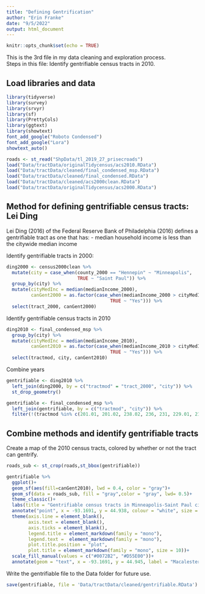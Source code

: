 ```yaml
---
title: "Defining Gentrification"
author: "Erin Franke"
date: "9/5/2022"
output: html_document
---
```


```r
knitr::opts_chunk$set(echo = TRUE)
```

This is the 3rd file in my data cleaning and exploration process. \
Steps in this file: Identify gentrifiable census tracts in 2010. \

## Load libraries and data 

```r
library(tidyverse)
library(survey)
library(srvyr)
library(sf)
library(PrettyCols)
library(ggtext)
library(showtext)
font_add_google("Roboto Condensed")
font_add_google("Lora")
showtext_auto()
```

```r
roads <- st_read("ShpData/tl_2019_27_prisecroads")
load("Data/tractData/originalTidycensus/acs2010.RData")
load("Data/tractData/cleaned/final_condensed_msp.RData")
load("Data/tractData/cleaned/final_condensed.RData")
load("Data/tractData/cleaned/acs2000clean.RData")
load("Data/tractData/originalTidycensus/acs2000.RData")
```


## Method for defining gentrifiable census tracts: Lei Ding

Lei Ding (2016) of the Federal Reserve Bank of Philadelphia (2016) defines a gentrifiable tract as one that has: 
- median household income is less than the citywide median income

Identify gentrifiable tracts in 2000:

```r
ding2000 <- census2000clean %>%
  mutate(city = case_when(county_2000 == "Hennepin" ~ "Minneapolis", 
                          TRUE ~ "Saint Paul")) %>%
  group_by(city) %>%
  mutate(cityMedInc = median(medianIncome_2000), 
         canGent2000 = as.factor(case_when(medianIncome_2000 > cityMedInc ~ "No", 
                                      TRUE ~ "Yes"))) %>%
  select(tract_2000, canGent2000)
```

Identify gentrifiable census tracts in 2010

```r
ding2010 <- final_condensed_msp %>%
  group_by(city) %>%
  mutate(cityMedInc = median(medianIncome_2010), 
         canGent2010 = as.factor(case_when(medianIncome_2010 > cityMedInc ~ "No", 
                                      TRUE ~ "Yes"))) %>%
  select(tractmod, city, canGent2010)
```

Combine years

```r
gentrifiable <- ding2010 %>%
  left_join(ding2000, by = c("tractmod" = "tract_2000", "city")) %>%
  st_drop_geometry()

gentrifiable <- final_condensed_msp %>%
  left_join(gentrifiable, by = c("tractmod", "city")) %>%
  filter(!(tractmod %in% c(201.01, 201.02, 238.02, 236, 231, 229.01, 218, 217, 214, 212, 205, 204, 244, 247)))
```


## Combine methods and identify gentrifiable tracts

Create a map of the 2010 census tracts, colored by whether or not the tract can gentrify. 

```r
roads_sub <- st_crop(roads,st_bbox(gentrifiable))

gentrifiable %>%
  ggplot()+
  geom_sf(aes(fill=canGent2010), lwd = 0.4, color = "gray")+
  geom_sf(data = roads_sub, fill = "gray",color = "gray", lwd= 0.5)+
  theme_classic()+
  labs(title = "Gentrifiable census tracts in Minneapolis-Saint Paul city limits in 2010", fill = "Gentrifiable", x = "", y = "", color = "City")+
  annotate("point", x = -93.1691, y = 44.938, colour = "white", size = 1) +
  theme(axis.line = element_blank(), 
        axis.text = element_blank(), 
        axis.ticks = element_blank(),
        legend.title = element_markdown(family = "mono"),
        legend.text =  element_markdown(family = "mono"),
        plot.title.position = "plot", 
        plot.title = element_markdown(family = "mono", size = 10))+
  scale_fill_manual(values = c("#0072B2", "#D55E00"))+
  annotate(geom = "text", x = -93.1691, y = 44.945, label = "Macalester \nCollege", size = 2, color = "white")
```

Write the gentrifiable file to the Data folder for future use. 

```r
save(gentrifiable, file = 'Data/tractData/cleaned/gentrifiable.RData')
```





